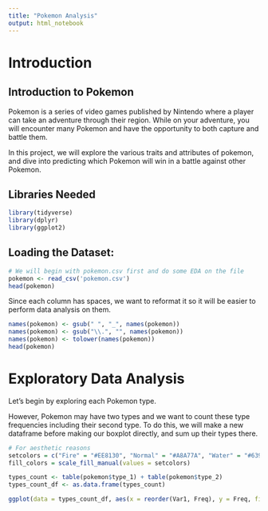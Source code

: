 ```yaml
---
title: "Pokemon Analysis"
output: html_notebook
---
```


# Introduction

## Introduction to Pokemon

Pokemon is a series of video games published by Nintendo where a player can take an adventure through their region. While on your adventure, you will encounter many Pokemon and have the opportunity to both capture and battle them. 

In this project, we will explore the various traits and attributes of pokemon, and dive into predicting which Pokemon will win in a battle against other Pokemon. 

## Libraries Needed
```r
library(tidyverse)
library(dplyr)
library(ggplot2)
```

## Loading the Dataset: 
```r
# We will begin with pokemon.csv first and do some EDA on the file
pokemon <- read_csv('pokemon.csv')
head(pokemon)
```

Since each column has spaces, we want to reformat it so it will be easier to perform data analysis on them. 

```r
names(pokemon) <- gsub(" ", "_", names(pokemon))
names(pokemon) <- gsub("\\.", "", names(pokemon))
names(pokemon) <- tolower(names(pokemon))
head(pokemon)
```


# Exploratory Data Analysis

Let's begin by exploring each Pokemon type. 

However, Pokemon may have two types and we want to count these type frequencies including their second type. To do this, we will make a new dataframe before making our boxplot directly, and sum up their types there. 

```r
# For aesthetic reasons
setcolors = c("Fire" = "#EE8130", "Normal" = "#A8A77A", "Water" = "#6390F0", "Grass" = "#7AC74C", "Electric" = "#F7D02C", "Ice" = "#96D9D6", "Fighting" = "#C22E28", "Poison" = "#A33EA1", "Ground" = "#E2BF65", "Flying" = "#A98FF3", "Psychic" = "#F95587", "Bug" = "#A6B91A", "Rock" = "#B6A136", "Ghost" = "#735797", "Dragon" = "#6F35FC", "Dark" = "#705746", "Steel" = "#B7B7CE", "Fairy" = "#D685AD")
fill_colors = scale_fill_manual(values = setcolors)
```

```r
types_count <- table(pokemon$type_1) + table(pokemon$type_2)
types_count_df <- as.data.frame(types_count)
```


```r
ggplot(data = types_count_df, aes(x = reorder(Var1, Freq), y = Freq, fill = Var1)) + geom_bar(stat = "identity") + fill_colors + coord_flip() + labs(title = "Distribution of Pokemon Types", x = "Type", y = "Frequency")
```

